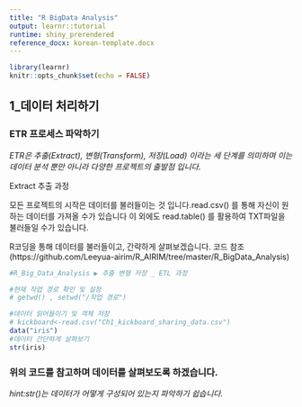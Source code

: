 ```yaml
---
title: "R BigData Analysis"
output: learnr::tutorial
runtime: shiny_prerendered
reference_docx: korean-template.docx
---
```


```r
library(learnr)
knitr::opts_chunk$set(echo = FALSE)
```


## 1_데이터 처리하기

### ETR 프로세스 파악하기 

*ETR은 추출(Extract), 변형(Transform), 저장(Load) 이라는 세 단계를 의미하며 이는 데이터 분석 뿐만 아니라 다양한 프로젝트의 출발점 입니다.*

Extract 추출 과정 

모든 프로젝트의 시작은 데이터를 불러들이는 것 입니다.read.csv() 를 통해 자신이 원하는 데이터를 가져올 수가 있습니다
이 외에도 read.table() 를 활용하여 TXT파일을 불러들일 수가 있습니다.

R코딩을 통해 데이터를 불러들이고, 간략하게 살펴보겠습니다.
코드 참조(https://github.com/Leeyua-airim/R_AIRIM/tree/master/R_BigData_Analysis)

```r
#R_Big_Data_Analysis ▶ 추출 변형 저장 _ ETL 과정

#현재 작업 경로 확인 및 설정
# getwd() , setwd("/작업 경로")

#데이터 읽어들이기 및 객체 저장 
# kickboard<-read.csv("Ch1_kickboard_sharing_data.csv")
data("iris")
#데이터 간단하게 살펴보기
str(iris)
```

### 위의 코드를 참고하며 데이터를 살펴보도록 하겠습니다.

*hint:str()는 데이터가 어떻게 구성되어 있는지 파악하기 쉽습니다.*

```r

 
```

